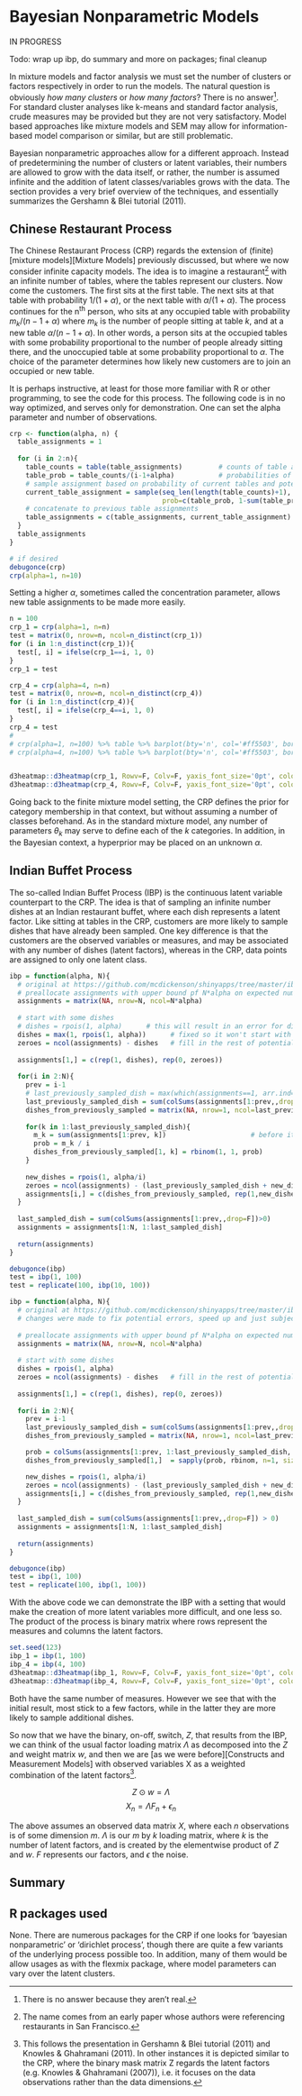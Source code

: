# Bayesian Nonparametric Models

IN PROGRESS

Todo: wrap up ibp, do summary and more on packages; final cleanup

In mixture models and factor analysis we must set the number of clusters or factors respectively in order to run the models.  The natural question is obviously *how many clusters* or *how many factors*? There is no answer[^42].  For standard cluster analyses like k-means and standard factor analysis, crude measures may be provided but they are not very satisfactory. Model based approaches like mixture models and SEM may allow for information-based model comparison or similar, but are still problematic.

Bayesian nonparametric approaches allow for a different approach. Instead of predetermining the number of clusters or latent variables, their numbers are allowed to grow with the data itself, or rather, the number is assumed infinite and the addition of latent classes/variables grows with the data.  The section provides a very brief overview of the techniques, and essentially summarizes the Gershamn & Blei tutorial (2011).


## Chinese Restaurant Process

The Chinese Restaurant Process (CRP) regards the extension of (finite) [mixture models][Mixture Models] previously discussed, but where we now consider infinite capacity models.  The idea is to imagine a restaurant[^chinese] with an infinite number of tables, where the tables represent our clusters. Now come the customers.  The first sits at the first table.  The next sits at that table with probability $1/(1+\alpha)$, or the next table with $\alpha/(1+\alpha)$. The process continues for the n^th^ person, who sits at any occupied table with probability $m_k/(n-1+\alpha)$ where $m_k$ is the number of people sitting at table $k$, and at a new table $\alpha/(n - 1+\alpha)$.  In other words, a person sits at the occupied tables with some probability proportional to the number of people already sitting there, and the unoccupied table at some probability proportional to $\alpha$.  The choice of the parameter determines how likely new customers are to join an occupied or new table.

It is perhaps instructive, at least for those more familiar with R or other programming, to see the code for this process.  The following code is in no way optimized, and serves only for demonstration. One can set the alpha parameter and number of observations.

```r
crp <- function(alpha, n) {
  table_assignments = 1
  
  for (i in 2:n){
    table_counts = table(table_assignments)         # counts of table assignments
    table_prob = table_counts/(i-1+alpha)           # probabilities of previous table assignments
    # sample assignment based on probability of current tables and potential next table
    current_table_assignment = sample(seq_len(length(table_counts)+1), 1, 
                                      prob=c(table_prob, 1-sum(table_prob)))
    # concatenate to previous table assignments
    table_assignments = c(table_assignments, current_table_assignment)  
  }
  table_assignments
}
```

```r
# if desired
debugonce(crp)
crp(alpha=1, n=10)
```


Setting a higher $\alpha$, sometimes called the concentration parameter, allows new table assignments to be made more easily.

```r
n = 100
crp_1 = crp(alpha=1, n=n)
test = matrix(0, nrow=n, ncol=n_distinct(crp_1))
for (i in 1:n_distinct(crp_1)){
  test[, i] = ifelse(crp_1==i, 1, 0)
}
crp_1 = test

crp_4 = crp(alpha=4, n=n)
test = matrix(0, nrow=n, ncol=n_distinct(crp_4))
for (i in 1:n_distinct(crp_4)){
  test[, i] = ifelse(crp_4==i, 1, 0)
}
crp_4 = test
# 
# crp(alpha=1, n=100) %>% table %>% barplot(bty='n', col='#ff5503', border=NA, pch=19, col.axis='gray25', main=expression('alpha = 1'), col.main='gray25', xlab='Cluster', ylab='Frequency', col.lab='gray10')
# crp(alpha=4, n=100) %>% table %>% barplot(bty='n', col='#ff5503', border=NA, pch=19, col.axis='gray25', main=expression('alpha = 5'), col.main='gray25', xlab='Cluster', ylab='Frequency', col.lab='gray10')


d3heatmap::d3heatmap(crp_1, Rowv=F, Colv=F, yaxis_font_size='0pt', colors='Blues')
d3heatmap::d3heatmap(crp_4, Rowv=F, Colv=F, yaxis_font_size='0pt', colors='Blues')
```

Going back to the finite mixture model setting, the CRP defines the prior for category membership in that context, but without assuming a number of classes beforehand.  As in the standard mixture model, any number of parameters $\theta_k$ may serve to define each of the $k$ categories. In addition, in the Bayesian context, a hyperprior may be placed on an unknown $\alpha$.  


## Indian Buffet Process

The so-called Indian Buffet Process (IBP) is the continuous latent variable counterpart to the CRP. The idea is that of sampling an infinite number dishes at an Indian restaurant buffet, where each dish represents a latent factor.  Like sitting at tables in the CRP, customers are more likely to sample dishes that have already been sampled. One key difference is that the customers are the observed variables or measures, and may be associated with any number of dishes (latent factors), whereas in the CRP, data points are assigned to only one latent class.


```r
ibp = function(alpha, N){
  # original at https://github.com/mcdickenson/shinyapps/tree/master/ibp-demo
  # preallocate assignments with upper bound pf N*alpha on expected number of columns 
  assignments = matrix(NA, nrow=N, ncol=N*alpha) 
  
  # start with some dishes
  # dishes = rpois(1, alpha)      # this will result in an error for dishes_from_previously_sampled if zero
  dishes = max(1, rpois(1, alpha))      # fixed so it won't start with zero (we need at least one dish or there is no buffet!)
  zeroes = ncol(assignments) - dishes   # fill in the rest of potential dishes
  
  assignments[1,] = c(rep(1, dishes), rep(0, zeroes))
  
  for(i in 2:N){
    prev = i-1
    # last_previously_sampled_dish = max(which(assignments==1, arr.ind=T)[, 'col'])
    last_previously_sampled_dish = sum(colSums(assignments[1:prev,,drop=F])>0)    # does the same but would be faster
    dishes_from_previously_sampled = matrix(NA, nrow=1, ncol=last_previously_sampled_dish)
    
    for(k in 1:last_previously_sampled_dish){
      m_k = sum(assignments[1:prev, k])                     # before it was 1:i-1, which would attempt to index 0, though had no effect
      prob = m_k / i
      dishes_from_previously_sampled[1, k] = rbinom(1, 1, prob)
    }
    
    new_dishes = rpois(1, alpha/i)
    zeroes = ncol(assignments) - (last_previously_sampled_dish + new_dishes)
    assignments[i,] = c(dishes_from_previously_sampled, rep(1,new_dishes), rep(0, zeroes))
  }
  
  last_sampled_dish = sum(colSums(assignments[1:prev,,drop=F])>0) 
  assignments = assignments[1:N, 1:last_sampled_dish]
  
  return(assignments)
}

debugonce(ibp)
test = ibp(1, 100)
test = replicate(100, ibp(10, 100))

```


```r
ibp = function(alpha, N){
  # original at https://github.com/mcdickenson/shinyapps/tree/master/ibp-demo
  # changes were made to fix potential errors, speed up and just subjectively
  
  # preallocate assignments with upper bound pf N*alpha on expected number of columns 
  assignments = matrix(NA, nrow=N, ncol=N*alpha) 
  
  # start with some dishes
  dishes = rpois(1, alpha)      
  zeroes = ncol(assignments) - dishes   # fill in the rest of potential dishes
  
  assignments[1,] = c(rep(1, dishes), rep(0, zeroes))
  
  for(i in 2:N){
    prev = i-1
    last_previously_sampled_dish = sum(colSums(assignments[1:prev,,drop=F]) > 0)    # shortcut/speedier approach
    dishes_from_previously_sampled = matrix(NA, nrow=1, ncol=last_previously_sampled_dish)

    prob = colSums(assignments[1:prev, 1:last_previously_sampled_dish, drop=F]) / i
    dishes_from_previously_sampled[1,]  = sapply(prob, rbinom, n=1, size=1)

    new_dishes = rpois(1, alpha/i)
    zeroes = ncol(assignments) - (last_previously_sampled_dish + new_dishes)
    assignments[i,] = c(dishes_from_previously_sampled, rep(1,new_dishes), rep(0, zeroes))
  }
  
  last_sampled_dish = sum(colSums(assignments[1:prev,,drop=F]) > 0) 
  assignments = assignments[1:N, 1:last_sampled_dish]
  
  return(assignments)
}
```

```r
debugonce(ibp)
test = ibp(1, 100)
test = replicate(100, ibp(1, 100))
```


With the above code we can demonstrate the IBP with a setting that would make the creation of more latent variables more difficult, and one less so. The product of the process is binary matrix where rows represent the measures and columns the latent factors.

```r
set.seed(123)
ibp_1 = ibp(1, 100)
ibp_4 = ibp(4, 100)
d3heatmap::d3heatmap(ibp_1, Rowv=F, Colv=F, yaxis_font_size='0pt', colors='Blues')
d3heatmap::d3heatmap(ibp_4, Rowv=F, Colv=F, yaxis_font_size='0pt', colors='Blues')
```

Both have the same number of measures. However we see that with the initial result, most stick to a few factors, while in the latter they are more likely to sample additional dishes.

So now that we have the binary, on-off, switch, $Z$, that results from the IBP, we can think of the usual factor loading matrix $\Lambda$ as decomposed into the $Z$ and weight matrix $w$,  and then we are [as we were before][Constructs and Measurement Models] with observed variables X as a weighted combination of the latent factors[^maskondata].


$$Z \odot w = \Lambda$$ 
$$X_n =  \Lambda F_n + \epsilon_n$$

The above assumes an observed data matrix $X$, where each $n$ observations is of some dimension $m$.  $\Lambda$ is our $m$ by $k$ loading matrix, where $k$ is the number of latent factors, and is created by the elementwise product of $Z$ and $w$. $F$ represents our factors, and $\epsilon$ the noise.

## Summary



## R packages used

None.  There are numerous packages for the CRP if one looks for 'bayesian nonparametric' or 'dirichlet process', though there are quite a few variants of the underlying process possible too. In addition, many of them would be allow usages as with the flexmix package, where model parameters can vary over the latent clusters.




[^42]: There is no answer because they aren't real.

[^chinese]: The name comes from an early paper whose authors were referencing restaurants in San Francisco.

[^maskondata]: This follows the presentation in Gershamn & Blei tutorial (2011) and Knowles & Ghahramani (2011).  In other instances it is depicted similar to the CRP, where the binary mask matrix Z regards the latent factors (e.g. Knowles & Ghahramani (2007)), i.e. it focuses on the data observations rather than the data dimensions.